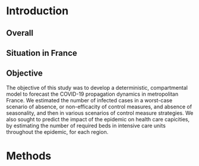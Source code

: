 # Introduction

## Overall

## Situation in France

## Objective

The objective of this study was to develop a deterministic, compartmental model to forecast the COVID-19 propagation dynamics in metropolitan France. We estimated the number of infected cases in a worst-case scenario of absence, or non-efficacity of control measures, and absence of seasonality, and then in various scenarios of control measure strategies. We also sought to predict the impact of the epidemic on health care capicities, by estimating the number of required beds in intensive care units throughout the epidemic, for each region.

# Methods
